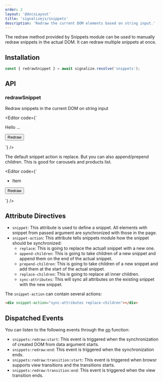 ```yaml
---
order: 2
layout: '@docsLayout'
title: 'signalizejs/snippets'
description: 'Redraw the current DOM elements based on string input.'
---
```



The redraw method provided by Snippets module can be used to manually redraw snippets in the actual DOM. It can redraw multiple snippets at once.

## Installation
<ImportMapDependencies module="snippets" />

```js
const { redrawSnippet } = await signalize.resolve('snippets');
```

## API

### redrawSnippet
Redraw snippets in the current DOM on string input

<Editor code={`
<div snippet="snippet-1">Hello ...</div>
<div snippet="snippet-2"></div>

<button id="button">Redraw</button>

<script type="module">
	const { on, redrawSnippet } = new Signalize({ plugins: [ snippets() ]});

	on('click', '#button', () => {
		// Redraw snippets based on HTML input
		redrawSnippet(\`
			<div snippet="snippet-1">Hello World!</div>
			<div snippet="snippet-2">Clicked</div>
		\`)
	});
</script>
`} />

The default snippet action is replace. But you can also append/prepend children. This is good for carousels and products list.

<Editor code={`

<ul snippet="list" snippet-action="append-children">
	<li>Item</li>
</ul>

<button id="button">Redraw</button>

<script type="module">
	const { on, redrawSnippet } = new Signalize({ plugins: [ snippets() ]});

	on('click', '#button', () => {
		// Redraw snippets based on HTML input
		redrawSnippet(\`
			<ul snippet="list" snippet-action="append-children">
				<li>Item - added</li>
			</ul>
		\`)
	});
</script>
`} />

## Attribute Directives
- `snippet`: This attribute is used to define a snippet. All elements with snippet from passed argument are synchronized with those in the page.
- `snippet-action`: This attribute tells snippets module how the snippet should be synchronized:
	- `replace`: This is going to replace the actuall snippet with a new one.
	- `append-children`: This is going to take children of a new snippet and append them on the end of the actual snippet.
	- `prepend-children`: This is going to take children of a new snippet and add them at the start of the actual snippet.
	- `replace-children`: This is going to replace all inner children.
	- `sync-attributes`: This will sync all attributes on the existing snippet with the new snippet.

The `snippet-action` can contain several actions:
```html
<div snippet-action="sync-attributes replace-children"></div>
```

## Dispatched Events
You can listen to the following events through the [on](/docs/0.1/modules/event#on) function:
- `snippets:redraw:start`: This event is triggered when the synchronization of created DOM from data argument starts.
- `snippets:redraw:end`: This event is triggered when the synchronization ends.
- `snippets:redraw:transition:start`: This event is triggered when browsr supports view transitions and the transitions starts.
- `snippets:redraw:transition:end`: This event is triggered when the view transition ends.
